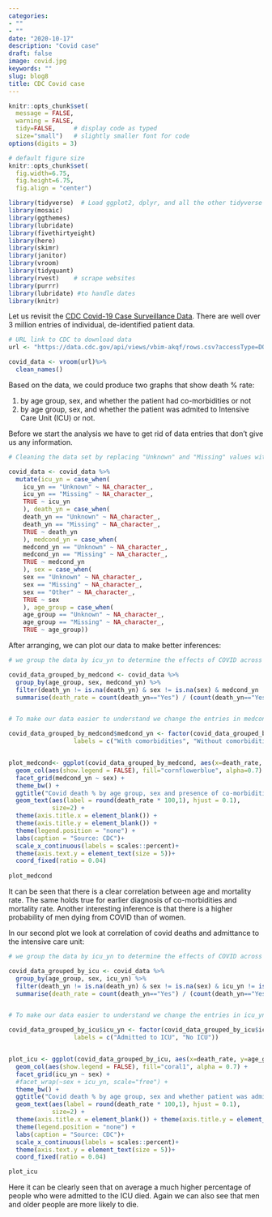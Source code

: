 ```yaml
---
categories:
- ""
- ""
date: "2020-10-17"
description: "Covid case"
draft: false
image: covid.jpg
keywords: ""
slug: blog8
title: CDC Covid case
---
```


```r
knitr::opts_chunk$set(
  message = FALSE, 
  warning = FALSE, 
  tidy=FALSE,     # display code as typed
  size="small")   # slightly smaller font for code
options(digits = 3)

# default figure size
knitr::opts_chunk$set(
  fig.width=6.75, 
  fig.height=6.75,
  fig.align = "center")
```


```r
library(tidyverse)  # Load ggplot2, dplyr, and all the other tidyverse packages
library(mosaic)
library(ggthemes)
library(lubridate)
library(fivethirtyeight)
library(here)
library(skimr)
library(janitor)
library(vroom)
library(tidyquant)
library(rvest)    # scrape websites
library(purrr)  
library(lubridate) #to handle dates
library(knitr)
```


Let us revisit the [CDC Covid-19 Case Surveillance Data](https://data.cdc.gov/Case-Surveillance/COVID-19-Case-Surveillance-Public-Use-Data/vbim-akqf). There are well over 3 million entries of individual, de-identified patient data.


```r
# URL link to CDC to download data
url <- "https://data.cdc.gov/api/views/vbim-akqf/rows.csv?accessType=DOWNLOAD"

covid_data <- vroom(url)%>%
  clean_names()

```


Based on the data, we could produce two graphs that show death % rate:

1. by age group, sex, and whether the patient had co-morbidities or not
1. by age group, sex, and whether the patient was admited to Intensive Care Unit (ICU) or not.


Before we start the analysis we have to get rid of data entries that don’t give us any information.



```r

# Cleaning the data set by replacing "Unknown" and "Missing" values with "NA"

covid_data <- covid_data %>% 
  mutate(icu_yn = case_when(
    icu_yn == "Unknown" ~ NA_character_,
    icu_yn == "Missing" ~ NA_character_,
    TRUE ~ icu_yn
    ), death_yn = case_when(
    death_yn == "Unknown" ~ NA_character_,
    death_yn == "Missing" ~ NA_character_,
    TRUE ~ death_yn
    ), medcond_yn = case_when(
    medcond_yn == "Unknown" ~ NA_character_,
    medcond_yn == "Missing" ~ NA_character_,
    TRUE ~ medcond_yn
    ), sex = case_when(
    sex == "Unknown" ~ NA_character_,
    sex == "Missing" ~ NA_character_,
    sex == "Other" ~ NA_character_,
    TRUE ~ sex
    ), age_group = case_when(
    age_group == "Unknown" ~ NA_character_,
    age_group == "Missing" ~ NA_character_,
    TRUE ~ age_group))

```

After arranging, we can plot our data to make better inferences:

```r

# we group the data by icu_yn to determine the effects of COVID across different groups of people

covid_data_grouped_by_medcond <- covid_data %>%
  group_by(age_group, sex, medcond_yn) %>% 
  filter(death_yn != is.na(death_yn) & sex != is.na(sex) & medcond_yn != is.na(medcond_yn) & age_group != is.na(age_group)) %>% 
  summarise(death_rate = count(death_yn=="Yes") / (count(death_yn=="Yes") + count(death_yn=="No"))) 


# To make our data easier to understand we change the entries in medcond_yn

covid_data_grouped_by_medcond$medcond_yn <- factor(covid_data_grouped_by_medcond$medcond_yn, levels = c("Yes", "No"), 
                  labels = c("With comorbidities", "Without comorbidities"))


plot_medcond<- ggplot(covid_data_grouped_by_medcond, aes(x=death_rate, y=age_group)) + 
  geom_col(aes(show.legend = FALSE), fill="cornflowerblue", alpha=0.7) + 
  facet_grid(medcond_yn ~ sex) +
  theme_bw() +
  ggtitle("Covid death % by age group, sex and presence of co-morbidities") +
  geom_text(aes(label = round(death_rate * 100,1), hjust = 0.1),
            size=2) +
  theme(axis.title.x = element_blank()) + 
  theme(axis.title.y = element_blank()) +
  theme(legend.position = "none") + 
  labs(caption = "Source: CDC")+
  scale_x_continuous(labels = scales::percent)+
  theme(axis.text.y = element_text(size = 5))+
  coord_fixed(ratio = 0.04)
  
plot_medcond

```

It can be seen that there is a clear correlation between age and mortality rate. The same holds true for earlier diagnosis of co-morbidities and mortality rate. Another interesting inference is that there is a higher probability of men dying from COVID than of women.

In our second plot we look at correlation of covid deaths and admittance to the intensive care unit:

```r

# we group the data by icu_yn to determine the effects of COVID across different groups of people

covid_data_grouped_by_icu <- covid_data %>%   
  group_by(age_group, sex, icu_yn) %>% 
  filter(death_yn != is.na(death_yn) & sex != is.na(sex) & icu_yn != is.na(icu_yn) & age_group != is.na(age_group)) %>% 
  summarise(death_rate = count(death_yn=="Yes") / (count(death_yn=="Yes") + count(death_yn=="No")))


# To make our data easier to understand we change the entries in icu_yn

covid_data_grouped_by_icu$icu_yn <- factor(covid_data_grouped_by_icu$icu_yn, levels = c("Yes", "No"), 
                  labels = c("Admitted to ICU", "No ICU"))


plot_icu <- ggplot(covid_data_grouped_by_icu, aes(x=death_rate, y=age_group)) + 
  geom_col(aes(show.legend = FALSE), fill="coral1", alpha = 0.7) + 
  facet_grid(icu_yn ~ sex) +
  #facet_wrap(~sex + icu_yn, scale="free") + 
  theme_bw() +
  ggtitle("Covid death % by age group, sex and whether patient was admitted to ICU") +
  geom_text(aes(label = round(death_rate * 100,1), hjust = 0.1),
            size=2) +
  theme(axis.title.x = element_blank()) + theme(axis.title.y = element_blank()) +
  theme(legend.position = "none") + 
  labs(caption = "Source: CDC")+
  scale_x_continuous(labels = scales::percent)+
  theme(axis.text.y = element_text(size = 5))+
  coord_fixed(ratio = 0.04)

plot_icu


```

Here it can be clearly seen that on average a much higher percentage of people who were admitted to the ICU died. Again we can also see that men and older people are more likely to die.



